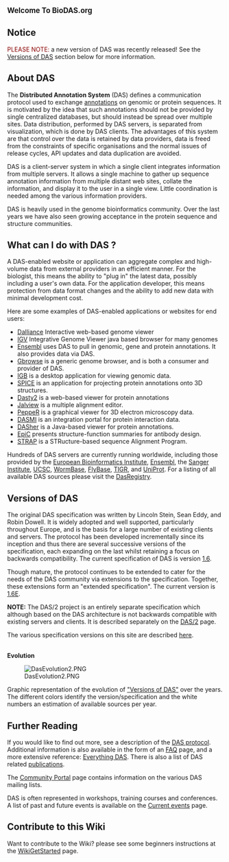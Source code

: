 <big>'''Welcome To BioDAS.org'''</big>

==Notice==

<span style="color: darkred;">PLEASE NOTE: </span>a new version of DAS was recently released! See the [[#Versions of DAS|Versions of DAS]] section below for more information.

== About DAS ==

The <b>Distributed Annotation System</b> (DAS) defines a communication protocol used 
to exchange [http://en.wikipedia.org/wiki/Genome_project#Genome_annotation annotations] on genomic or protein sequences. 
It is motivated by the idea that such annotations 
should not be provided by single centralized databases, but should instead be spread 
over multiple sites. Data distribution, performed by DAS servers, is separated
from visualization, which is done by DAS clients. The advantages of this system are that control over the data is retained by data providers, data is freed from the constraints of specific organisations and the normal issues of release cycles, API updates and data duplication are avoided.

DAS is a client-server system in which a single client integrates information from 
multiple servers. It allows a single machine to gather up sequence annotation 
information from multiple distant web sites, collate the information, and display it
to the user in a single view. Little coordination is needed among the various 
information providers.

DAS is heavily used in the genome bioinformatics community. Over the last years we have also
seen growing acceptance in the protein sequence and structure communities.

== What can I do with DAS ? ==

A DAS-enabled website or application can aggregate complex and high-volume data from external providers in an efficient manner. For the biologist, this means the ability to "plug in" the latest data, possibly including a user's own data. For the application developer, this means protection from data format changes and the ability to add new data with minimal development cost.

Here are some examples of DAS-enabled applications or websites for end users:

* [http://www.biodalliance.org/ Dalliance] Interactive web-based genome viewer
* [http://www.broadinstitute.org/igv/ IGV] Integrative Genome Viewer java based browser for many genomes
* [http://www.ensembl.org/info/data/ensembl_das.html Ensembl] uses DAS to pull in genomic, gene and protein annotations. It also provides data via DAS.
* [http://www.gmod.org/gbrowse_installation Gbrowse] is a generic genome browser, and is both a consumer and provider of DAS.
* [http://genoviz.sourceforge.net IGB] is a desktop application for viewing genomic data.
* [http://www.efamily.org.uk/software/dasclients/spice/ SPICE] is an application for projecting protein annotations onto 3D structures.
* [http://www.ebi.ac.uk/dasty/ Dasty2] is a web-based viewer for protein annotations
* [http://www.jalview.org Jalview] is a multiple alignment editor.
* [http://biocomp.cnb.csic.es/das/pepper.jsp PeppeR] is a graphical viewer for 3D electron microscopy data.
* [http://www.dasmi.de DASMI] is an integration portal for protein interaction data.
* [http://dasher.sbc.su.se DASher] is a Java-based viewer for protein annotations.
* [http://bioware.ucd.ie/epic/ EpiC] presents structure-function summaries for antibody design.
* [http://www.bioinformatics.org/strap/ STRAP] is a STRucture-based sequence Alignment Program.

Hundreds of DAS servers are currently running worldwide, including those provided by the [http://www.ebi.ac.uk/ European Bioinformatics Institute], [http://www.ensembl.org/ Ensembl], the [http://www.sanger.ac.uk/ Sanger Institute], [http://genome.ucsc.edu/ UCSC], [http://www.wormbase.org/ WormBase], [http://www.flybase.org/ FlyBase], [http://www.tigr.org/ TIGR], and [http://www.ebi.ac.uk/uniprot-das/ UniProt]. For a listing of all available DAS sources please visit the [[DasRegistry]].

== Versions of DAS ==

The original DAS specification was written by Lincoln Stein, Sean Eddy, and Robin Dowell. It is widely adopted and well supported, particularly throughout Europe, and is the basis for a large number of existing clients and servers. The protocol has been developed incrementally since its inception and thus there are several successive versions of the specification, each expanding on the last whilst retaining a focus on backwards compatibility. The current specification of DAS is version [[DAS1.6|1.6]].

Though mature, the protocol continues to be extended to cater for the needs of the DAS community via extensions to the specification. Together, these extensions form an "extended specification". The current version is [[DAS1.6E|1.6E]].

<b>NOTE:</b> The DAS/2 project is an entirely separate specification which although based on the DAS architecture is not backwards compatible with existing servers and clients. It is described separately on the [[DAS/2]] page.

The various specification versions on this site are described [[DAS specification|here]].

<br>
'''Evolution'''

[[Image:DasEvolution2.PNG]]

Graphic representation of the evolution of [http://www.biotnet.org/training-materials/versions-das "Versions of DAS"] over the years. The different colors identify the version/specification and the white numbers an estimation of available sources per year.

== Further Reading ==

If you would like to find out more, see a description of the [[DAS/1|DAS protocol]]. Additional information is also available in the form of an [[DasFAQ|FAQ]] page, and a more extensive reference: [[Everything DAS]]. There is also a list of DAS related [[DAS_publications|publications]].

The [[BioDAS:Community_Portal|Community Portal]] page contains information on the various DAS mailing lists.

DAS is often represented in workshops, training courses and conferences. A list of past and future events is available on the [[Current events]] page.

== Contribute to this Wiki ==

Want to contribute to the Wiki? please see some beginners instructions at the [[WikiGetStarted]] page.